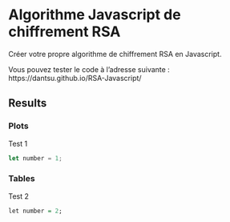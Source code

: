 # Algorithme Javascript de chiffrement RSA

Créer votre propre algorithme de chiffrement RSA en Javascript.

Vous pouvez tester le code à l'adresse suivante : https://dantsu.github.io/RSA-Javascript/

## Results {.tabset}

### Plots

Test 1

```javascript
let number = 1;
```

### Tables

Test 2

```{r}
let number = 2;
```
